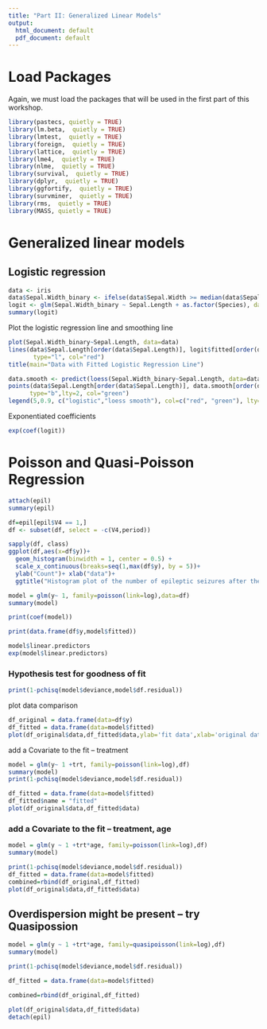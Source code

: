 ```yaml
---
title: "Part II: Generalized Linear Models"
output:
  html_document: default
  pdf_document: default
---
```


# Load Packages 

Again, we must load the packages that will be used in the first part of this workshop.


```r
library(pastecs, quietly = TRUE)
library(lm.beta,  quietly = TRUE)
library(lmtest,  quietly = TRUE)
library(foreign,  quietly = TRUE)
library(lattice,  quietly = TRUE)
library(lme4,  quietly = TRUE)
library(nlme,  quietly = TRUE)
library(survival,  quietly = TRUE)
library(dplyr,  quietly = TRUE)
library(ggfortify,  quietly = TRUE)
library(survminer,  quietly = TRUE)
library(rms,  quietly = TRUE)
library(MASS, quietly = TRUE)
```

# Generalized linear models

## Logistic regression
```r
data <- iris
data$Sepal.Width_binary <- ifelse(data$Sepal.Width >= median(data$Sepal.Width), 1, 0)
logit <- glm(Sepal.Width_binary ~ Sepal.Length + as.factor(Species), data = data, family = "binomial")
summary(logit)
```
 Plot the logistic regression line and smoothing line

```r
plot(Sepal.Width_binary~Sepal.Length, data=data)
lines(data$Sepal.Length[order(data$Sepal.Length)], logit$fitted[order(data$Sepal.Length)], 
       type="l", col="red")
title(main="Data with Fitted Logistic Regression Line")

data.smooth <- predict(loess(Sepal.Width_binary~Sepal.Length, data=data, span=0.75))
points(data$Sepal.Length[order(data$Sepal.Length)], data.smooth[order(data$Sepal.Length)], 
      type="b",lty=2, col="green")
legend(5,0.9, c("logistic","loess smooth"), col=c("red", "green"), lty=c(1:2))
```

 Exponentiated coefficients
```r
exp(coef(logit))
```


# Poisson and Quasi-Poisson Regression

```r
attach(epil)
summary(epil)
```

```r
df=epil[epil$V4 == 1,]
df <- subset(df, select = -c(V4,period))

sapply(df, class)
ggplot(df,aes(x=df$y))+ 
  geom_histogram(binwidth = 1, center = 0.5) +
  scale_x_continuous(breaks=seq(1,max(df$y), by = 5))+
  ylab("Count")+ xlab("data")+
  ggtitle("Histogram plot of the number of epileptic seizures after the last 2 weeks")
```

```r
model = glm(y~ 1, family=poisson(link=log),data=df)
summary(model)
```


```r
print(coef(model))
```

```r
print(data.frame(df$y,model$fitted))
```

```r
model$linear.predictors
exp(model$linear.predictors)
```

### Hypothesis test for goodness of fit
```r
print(1-pchisq(model$deviance,model$df.residual))
```

plot data comparison
```r
df_original = data.frame(data=df$y)
df_fitted = data.frame(data=model$fitted)
plot(df_original$data,df_fitted$data,ylab='fit data',xlab='original data')
```


add a Covariate to the fit -- treatment
```r
model = glm(y~ 1 +trt, family=poisson(link=log),df)
summary(model)
print(1-pchisq(model$deviance,model$df.residual))
```

```r
df_fitted = data.frame(data=model$fitted)
df_fitted$name = "fitted"
plot(df_original$data,df_fitted$data)
```

### add a Covariate to the fit -- treatment, age

```r
model = glm(y ~ 1 +trt*age, family=poisson(link=log),df)
summary(model)
```

```r
print(1-pchisq(model$deviance,model$df.residual))
df_fitted = data.frame(data=model$fitted)
combined=rbind(df_original,df_fitted)
plot(df_original$data,df_fitted$data)
```

## Overdispersion might be present -- try Quasipossion  
```r
model = glm(y ~ 1 +trt*age, family=quasipoisson(link=log),df)
summary(model)

print(1-pchisq(model$deviance,model$df.residual))

df_fitted = data.frame(data=model$fitted)

combined=rbind(df_original,df_fitted)

plot(df_original$data,df_fitted$data)
detach(epil)
```